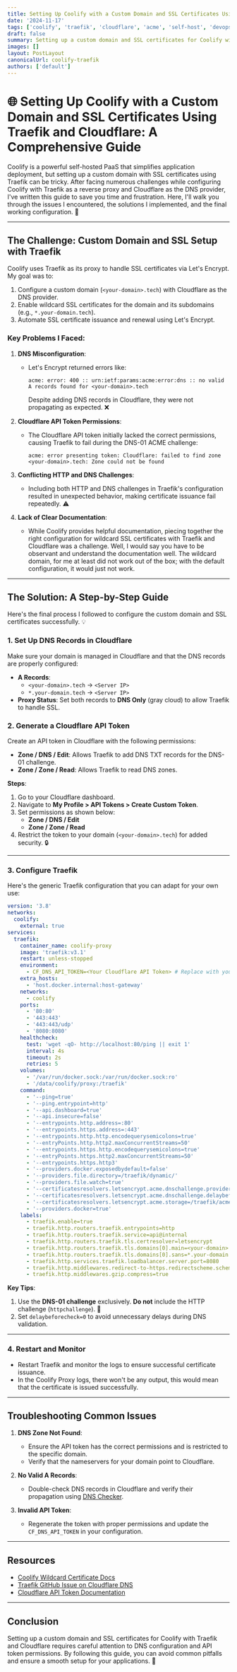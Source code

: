 ```yaml
---
title: Setting Up Coolify with a Custom Domain and SSL Certificates Using Traefik and Cloudflare - A Comprehensive Guide
date: '2024-11-17'
tags: ['coolify', 'traefik', 'cloudflare', 'acme', 'self-host', 'devops']
draft: false
summary: Setting up a custom domain and SSL certificates for Coolify with Traefik and Cloudflare.
images: []
layout: PostLayout
canonicalUrl: coolify-traefik
authors: ['default']
---
```


# 🌐 Setting Up Coolify with a Custom Domain and SSL Certificates Using Traefik and Cloudflare: A Comprehensive Guide

Coolify is a powerful self-hosted PaaS that simplifies application deployment, but setting up a custom domain with SSL certificates using Traefik can be tricky. After facing numerous challenges while configuring Coolify with Traefik as a reverse proxy and Cloudflare as the DNS provider, I've written this guide to save you time and frustration. Here, I'll walk you through the issues I encountered, the solutions I implemented, and the final working configuration. 🚀

---

## The Challenge: Custom Domain and SSL Setup with Traefik

Coolify uses Traefik as its proxy to handle SSL certificates via Let's Encrypt. My goal was to:

1. Configure a custom domain (`<your-domain>.tech`) with Cloudflare as the DNS provider.
2. Enable wildcard SSL certificates for the domain and its subdomains (e.g., `*.your-domain.tech`).
3. Automate SSL certificate issuance and renewal using Let's Encrypt.

### Key Problems I Faced:

1. **DNS Misconfiguration**:

   - Let's Encrypt returned errors like:
     ```
     acme: error: 400 :: urn:ietf:params:acme:error:dns :: no valid A records found for <your-domain>.tech
     ```
     Despite adding DNS records in Cloudflare, they were not propagating as expected. ❌

2. **Cloudflare API Token Permissions**:

   - The Cloudflare API token initially lacked the correct permissions, causing Traefik to fail during the DNS-01 ACME challenge:
     ```
     acme: error presenting token: Cloudflare: failed to find zone <your-domain>.tech: Zone could not be found
     ```

3. **Conflicting HTTP and DNS Challenges**:

   - Including both HTTP and DNS challenges in Traefik's configuration resulted in unexpected behavior, making certificate issuance fail repeatedly. ⚠️

4. **Lack of Clear Documentation**:
   - While Coolify provides helpful documentation, piecing together the right configuration for wildcard SSL certificates with Traefik and Cloudflare was a challenge. Well, I would say you have to be observant and understand the documentation well. The wildcard domain, for me at least did not work out of the box; with the default configuration, it would just not work.

---

## The Solution: A Step-by-Step Guide

Here's the final process I followed to configure the custom domain and SSL certificates successfully. 💡

### 1. **Set Up DNS Records in Cloudflare**

Make sure your domain is managed in Cloudflare and that the DNS records are properly configured:

- **A Records**:
  - `<your-domain>.tech` → `<Server IP>`
  - `*.your-domain.tech` → `<Server IP>`
- **Proxy Status**: Set both records to **DNS Only** (gray cloud) to allow Traefik to handle SSL.

### 2. **Generate a Cloudflare API Token**

Create an API token in Cloudflare with the following permissions:

- **Zone / DNS / Edit**: Allows Traefik to add DNS TXT records for the DNS-01 challenge.
- **Zone / Zone / Read**: Allows Traefik to read DNS zones.

**Steps**:

1. Go to your Cloudflare dashboard.
2. Navigate to **My Profile > API Tokens > Create Custom Token**.
3. Set permissions as shown below:
   - **Zone / DNS / Edit**
   - **Zone / Zone / Read**
4. Restrict the token to your domain (`<your-domain>.tech`) for added security. 🔒

---

### 3. **Configure Traefik**

Here's the generic Traefik configuration that you can adapt for your own use:

```yaml
version: '3.8'
networks:
  coolify:
    external: true
services:
  traefik:
    container_name: coolify-proxy
    image: 'traefik:v3.1'
    restart: unless-stopped
    environment:
      - CF_DNS_API_TOKEN=<Your Cloudflare API Token> # Replace with your API token
    extra_hosts:
      - 'host.docker.internal:host-gateway'
    networks:
      - coolify
    ports:
      - '80:80'
      - '443:443'
      - '443:443/udp'
      - '8080:8080'
    healthcheck:
      test: 'wget -qO- http://localhost:80/ping || exit 1'
      interval: 4s
      timeout: 2s
      retries: 5
    volumes:
      - '/var/run/docker.sock:/var/run/docker.sock:ro'
      - '/data/coolify/proxy:/traefik'
    command:
      - '--ping=true'
      - '--ping.entrypoint=http'
      - '--api.dashboard=true'
      - '--api.insecure=false'
      - '--entrypoints.http.address=:80'
      - '--entrypoints.https.address=:443'
      - '--entrypoints.http.http.encodequerysemicolons=true'
      - '--entryPoints.http.http2.maxConcurrentStreams=50'
      - '--entrypoints.https.http.encodequerysemicolons=true'
      - '--entryPoints.https.http2.maxConcurrentStreams=50'
      - '--entrypoints.https.http3'
      - '--providers.docker.exposedbydefault=false'
      - '--providers.file.directory=/traefik/dynamic/'
      - '--providers.file.watch=true'
      - '--certificatesresolvers.letsencrypt.acme.dnschallenge.provider=cloudflare' # Use Cloudflare for DNS challenge
      - '--certificatesresolvers.letsencrypt.acme.dnschallenge.delaybeforecheck=0'
      - '--certificatesresolvers.letsencrypt.acme.storage=/traefik/acme.json'
      - '--providers.docker=true'
    labels:
      - traefik.enable=true
      - traefik.http.routers.traefik.entrypoints=http
      - traefik.http.routers.traefik.service=api@internal
      - traefik.http.routers.traefik.tls.certresolver=letsencrypt
      - traefik.http.routers.traefik.tls.domains[0].main=<your-domain>.tech # Replace with your main domain
      - traefik.http.routers.traefik.tls.domains[0].sans=*.your-domain.tech # Replace with your wildcard domain
      - traefik.http.services.traefik.loadbalancer.server.port=8080
      - traefik.http.middlewares.redirect-to-https.redirectscheme.scheme=https
      - traefik.http.middlewares.gzip.compress=true
```

**Key Tips**:

1. Use the **DNS-01 challenge** exclusively. **Do not** include the HTTP challenge (`httpchallenge`). 🚫
2. Set `delaybeforecheck=0` to avoid unnecessary delays during DNS validation.

---

### 4. **Restart and Monitor**

- Restart Traefik and monitor the logs to ensure successful certificate issuance.
- In the Coolify Proxy logs, there won't be any output, this would mean that the certificate is issued successfully.

---

## Troubleshooting Common Issues

1. **DNS Zone Not Found**:

   - Ensure the API token has the correct permissions and is restricted to the specific domain.
   - Verify that the nameservers for your domain point to Cloudflare.

2. **No Valid A Records**:

   - Double-check DNS records in Cloudflare and verify their propagation using [DNS Checker](https://dnschecker.org/).

3. **Invalid API Token**:
   - Regenerate the token with proper permissions and update the `CF_DNS_API_TOKEN` in your configuration.

---

## Resources

- [Coolify Wildcard Certificate Docs](https://coolify.io/docs/knowledge-base/traefik/wildcard-certificates)
- [Traefik GitHub Issue on Cloudflare DNS](https://github.com/traefik/traefik/issues/5965)
- [Cloudflare API Token Documentation](https://developers.cloudflare.com/api/tokens/create/)

---

## Conclusion

Setting up a custom domain and SSL certificates for Coolify with Traefik and Cloudflare requires careful attention to DNS configuration and API token permissions. By following this guide, you can avoid common pitfalls and ensure a smooth setup for your applications. 🎉
